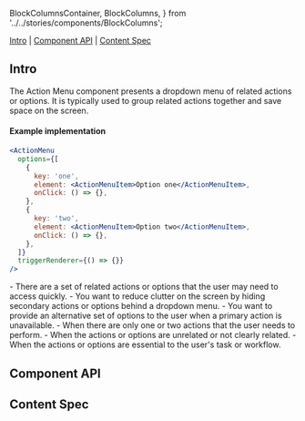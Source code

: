   BlockColumnsContainer,
  BlockColumns,
} from '../../stories/components/BlockColumns';

<Meta of={ActionMenuStories} />

<Title>ActionMenu</Title>

[Intro](#Intro) | [Component API](#ComponentAPI) | [Content Spec](#ContentSpec)

## Intro <a id="Intro" />

The Action Menu component presents a dropdown menu of related actions or options. It is typically
used to group related actions together and save space on the screen.

<Canvas of={ActionMenuStories.Default} sourceState="none" />

#### Example implementation

```jsx
<ActionMenu
  options={[
    {
      key: 'one',
      element: <ActionMenuItem>Option one</ActionMenuItem>,
      onClick: () => {},
    },
    {
      key: 'two',
      element: <ActionMenuItem>Option two</ActionMenuItem>,
      onClick: () => {},
    },
  ]}
  triggerRenderer={() => {}}
/>
```

<BlockColumnsContainer>
  <BlockColumns label="When to Use">
    - There are a set of related actions or options that the user may need to
    access quickly. 
    - You want to reduce clutter on the screen by hiding
    secondary actions or options behind a dropdown menu. 
    - You want to provide
    an alternative set of options to the user when a primary action is
    unavailable.
  </BlockColumns>
  <BlockColumns isNegative label="When Not to Use">
    - When there are only one or two actions that the user needs to perform. 
    - When the actions or options are unrelated or not clearly related. 
    - When the actions or options are essential to the user's task or workflow.
  </BlockColumns>
</BlockColumnsContainer>

## Component API <a id="ComponentAPI" />

<ArgsTable />

## Content Spec <a id="ContentSpec" />

<Figma
  showLink
  height="100%"
  url="https://www.figma.com/file/9FDwjR8lYvincseDkKypC4/Component-Documentations?type=design&node-id=97-20299&mode=design&t=yMPgy8XRD1OTobuX-4"
/>
